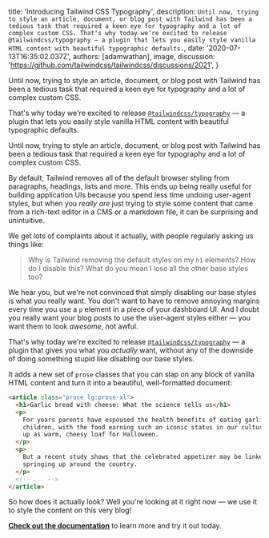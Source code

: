 
  title: 'Introducing Tailwind CSS Typography',
  description: `Until now, trying to style an article, document, or blog post with Tailwind has been a tedious task that required a keen eye for typography and a lot of complex custom CSS. That's why today we're excited to release @tailwindcss/typography — a plugin that lets you easily style vanilla HTML content with beautiful typographic defaults.`,
  date: '2020-07-13T16:35:02.037Z',
  authors: [adamwathan],
  image,
  discussion: 'https://github.com/tailwindcss/tailwindcss/discussions/2021',
}

<!--excerpt-->

Until now, trying to style an article, document, or blog post with Tailwind has been a tedious
task that required a keen eye for typography and a lot of complex custom CSS.

That's why today we're excited to release [`@tailwindcss/typography`](https://github.com/tailwindcss/typography) — a plugin that lets you easily style vanilla HTML content with beautiful typographic defaults.

<!--/excerpt-->

<p className="lead">
  Until now, trying to style an article, document, or blog post with Tailwind has been a tedious
  task that required a keen eye for typography and a lot of complex custom CSS.
</p>

By default, Tailwind removes all of the default browser styling from paragraphs, headings, lists and more. This ends up being really useful for building application UIs because you spend less time undoing user-agent styles, but when you _really are_ just trying to style some content that came from a rich-text editor in a CMS or a markdown file, it can be surprising and unintuitive.

We get lots of complaints about it actually, with people regularly asking us things like:

> Why is Tailwind removing the default styles on my `h1` elements? How do I disable this? What do you mean I lose all the other base styles too?

We hear you, but we're not convinced that simply disabling our base styles is what you really want. You don't want to have to remove annoying margins every time you use a `p` element in a piece of your dashboard UI. And I doubt you really want your blog posts to use the user-agent styles either — you want them to look _awesome_, not awful.

That's why today we're excited to release [`@tailwindcss/typography`](https://github.com/tailwindcss/typography) — a plugin that gives you what you _actually_ want, without any of the downside of doing something stupid like disabling our base styles.

It adds a new set of `prose` classes that you can slap on any block of vanilla HTML content and turn it into a beautiful, well-formatted document:

```html
<article class="prose lg:prose-xl">
  <h1>Garlic bread with cheese: What the science tells us</h1>
  <p>
    For years parents have espoused the health benefits of eating garlic bread with cheese to their
    children, with the food earning such an iconic status in our culture that kids will often dress
    up as warm, cheesy loaf for Halloween.
  </p>
  <p>
    But a recent study shows that the celebrated appetizer may be linked to a series of rabies cases
    springing up around the country.
  </p>
  <!-- ... -->
</article>
```

So how does it actually look? Well you're looking at it right now — we use it to style the content on this very blog!

[**Check out the documentation**](https://github.com/tailwindcss/typography) to learn more and try it out today.
